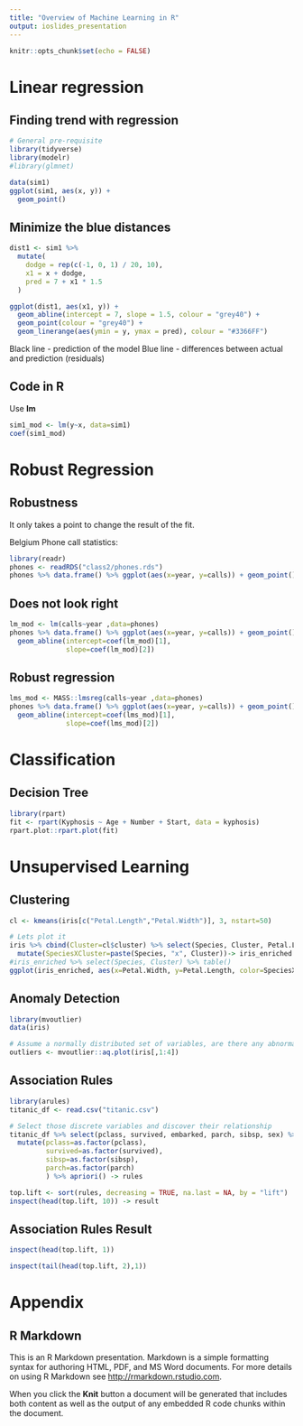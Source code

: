 ---
title: "Overview of Machine Learning in R"
output: ioslides_presentation
---

```{r setup, include=FALSE}
knitr::opts_chunk$set(echo = FALSE)
```

# Linear regression

## Finding trend with regression

```{r, message = FALSE, echo=FALSE}
# General pre-requisite
library(tidyverse)
library(modelr)
#library(glmnet)
```

```{r}
data(sim1)
ggplot(sim1, aes(x, y)) + 
  geom_point()
```


## Minimize the blue distances

```{r, echo = FALSE}
dist1 <- sim1 %>% 
  mutate(
    dodge = rep(c(-1, 0, 1) / 20, 10),
    x1 = x + dodge,
    pred = 7 + x1 * 1.5
  )

ggplot(dist1, aes(x1, y)) + 
  geom_abline(intercept = 7, slope = 1.5, colour = "grey40") +
  geom_point(colour = "grey40") +
  geom_linerange(aes(ymin = y, ymax = pred), colour = "#3366FF") 
```

Black line - prediction of the model
Blue line - differences between actual and prediction (residuals)

## Code in R

Use **lm**
```{r, echo=TRUE}
sim1_mod <- lm(y~x, data=sim1)
coef(sim1_mod)
```

# Robust Regression

## Robustness
It only takes a point to change the result of the fit.

Belgium Phone call statistics:

```{r}
library(readr)
phones <- readRDS("class2/phones.rds")
phones %>% data.frame() %>% ggplot(aes(x=year, y=calls)) + geom_point()
```

## Does not look right

```{r, fig.width=8, fig.height=3,echo=TRUE}
lm_mod <- lm(calls~year ,data=phones)
phones %>% data.frame() %>% ggplot(aes(x=year, y=calls)) + geom_point() +
  geom_abline(intercept=coef(lm_mod)[1],
              slope=coef(lm_mod)[2])
```

## Robust regression

```{r, fig.width=8, fig.height=3, echo=TRUE}
lms_mod <- MASS::lmsreg(calls~year ,data=phones)
phones %>% data.frame() %>% ggplot(aes(x=year, y=calls)) + geom_point() +
  geom_abline(intercept=coef(lms_mod)[1],
              slope=coef(lms_mod)[2])
```


# Classification

## Decision Tree

```{r,echo=TRUE, fig.width=6, fig.height=4}
library(rpart)
fit <- rpart(Kyphosis ~ Age + Number + Start, data = kyphosis)
rpart.plot::rpart.plot(fit)
```



# Unsupervised Learning

## Clustering
```{r, echo=TRUE, message=FALSE}
cl <- kmeans(iris[c("Petal.Length","Petal.Width")], 3, nstart=50)
```

```{r}
# Lets plot it 
iris %>% cbind(Cluster=cl$cluster) %>% select(Species, Cluster, Petal.Length, Petal.Width) %>%
  mutate(SpeciesXCluster=paste(Species, "x", Cluster))-> iris_enriched
#iris_enriched %>% select(Species, Cluster) %>% table()
ggplot(iris_enriched, aes(x=Petal.Width, y=Petal.Length, color=SpeciesXCluster)) + geom_point()
```

## Anomaly Detection
```{r, results='hide', message=FALSE, warning=FALSE, results='hide'}
library(mvoutlier)
data(iris)
```


```{r, echo=TRUE, fig.height=4}
# Assume a normally distributed set of variables, are there any abnormal observations (outliers?)
outliers <- mvoutlier::aq.plot(iris[,1:4])
```

## Association Rules
```{r, echo=TRUE, message=FALSE, warning=FALSE, results='hide'}
library(arules)
titanic_df <- read.csv("titanic.csv")

# Select those discrete variables and discover their relationship
titanic_df %>% select(pclass, survived, embarked, parch, sibsp, sex) %>% 
  mutate(pclass=as.factor(pclass),
         survived=as.factor(survived), 
         sibsp=as.factor(sibsp),
         parch=as.factor(parch)
         ) %>% apriori() -> rules

top.lift <- sort(rules, decreasing = TRUE, na.last = NA, by = "lift")
inspect(head(top.lift, 10)) -> result

```

## Association Rules Result


```{r}
inspect(head(top.lift, 1))

inspect(tail(head(top.lift, 2),1))

```




# Appendix

## R Markdown

This is an R Markdown presentation. Markdown is a simple formatting syntax for authoring HTML, PDF, and MS Word documents. For more details on using R Markdown see <http://rmarkdown.rstudio.com>.

When you click the **Knit** button a document will be generated that includes both content as well as the output of any embedded R code chunks within the document.
